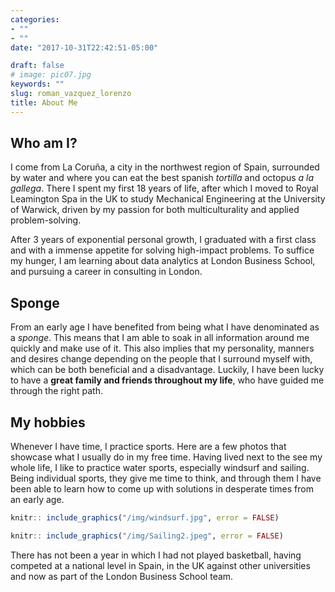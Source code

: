 ```yaml
---
categories:
- ""
- ""
date: "2017-10-31T22:42:51-05:00"

draft: false
# image: pic07.jpg
keywords: ""
slug: roman_vazquez_lorenzo
title: About Me
---
```

## Who am I? 
I come from La Coruña, a city in the northwest region of Spain, surrounded by water and where you can eat the best spanish *tortilla* and octopus *a la gallega*. There I spent my first 18 years of life, after which I moved to Royal Leamington Spa in the UK to study Mechanical Engineering at the University of Warwick, driven by my passion for both multiculturality and applied problem-solving.  

After 3 years of exponential personal growth, I graduated with a first class and with a immense appetite for solving high-impact problems. To suffice my hunger, I am learning about data analytics at London Business School, and pursuing a career in consulting in London. 

## Sponge
From an early age I have benefited from being what I have denominated as a *sponge*. This means that I am able to soak in all information around me quickly and make use of it. This also implies that my personality, manners and desires change depending on the people that I surround myself with, which can be both beneficial and a disadvantage. Luckily, I have been lucky to have a **great family and friends throughout my life**, who have guided me through the right path.

## My hobbies
Whenever I have time, I practice sports. Here are a few photos that showcase what I usually do in my free time. Having lived next to the see my whole life, I like to practice water sports, especially windsurf and sailing. Being individual sports, they give me time to think, and through them I have been able to learn how to come up with solutions in desperate times from an early age. 

```r
knitr:: include_graphics("/img/windsurf.jpg", error = FALSE)
```

```r
knitr:: include_graphics("/img/Sailing2.jpeg", error = FALSE)
```

There has not been a year in which I had not played basketball, having competed at a national level in Spain, in the UK against other universities and now as part of the London Business School team. 